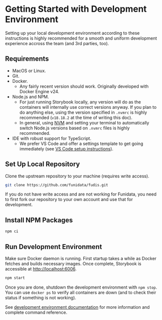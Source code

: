 
<Meta title="Documentation/Development/Getting Started" />

# Getting Started with Development Environment

Setting up your local development environment according to these instructions is highly recommended for a smooth and uniform development experience accross the team (and 3rd parties, too).

## Requirements

- MacOS or Linux.
- Git.
- Docker.
  - Any fairly recent version should work. Originally developed with Docker Engine v24.
- Node.js and NPM.
  - For just running Storybook locally, any version will do as the containers will internally use correct versions anyway. If you plan to do anything else, using the version specified in `.nvmrc` is highly recommended (`v18.18.2` at the time of writing this doc).
  - In general, using [NVM](https://github.com/nvm-sh/nvm) and setting your terminal to automatically switch Node.js versions based on `.nvmrc` files is highly recommended.
- IDE with robust support for TypeScript.
  - We prefer VS Code and offer a settings template to get going immediately (see [VS Code setup instructions](?path=/docs/documentation-development-setup-vscode--documentation)).

## Set Up Local Repository

Clone the upstream repository to your machine (requires write access).

```bash
git clone https://github.com/funidata/fudis.git
```

If you do not have write access and are not working for Funidata, you need to first fork our repository to your own account and use that for development.

## Install NPM Packages

```bash
npm ci
```

## Run Development Environment

Make sure Docker daemon is running. First startup takes a while as Docker fetches and builds necessary images. Once complete, Storybook is accessible at [http://localhost:6006](http://localhost:6006).

```bash
npm start
```

Once you are done, shutdown the development environment with `npm stop`. You can use `docker ps` to verify all containers are down (and to check their status if something is not working).

See [development environment documentation](?path=/docs/documentation-development-development-environment--documentation) for more information and complete command reference.
